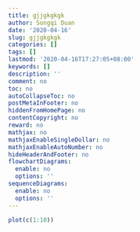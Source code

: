 ```yaml
---
title: gjjgkgkgk
author: Songqi Duan
date: '2020-04-16'
slug: gjjgkgkgk
categories: []
tags: []
lastmod: '2020-04-16T17:27:05+08:00'
keywords: []
description: ''
comment: no
toc: no
autoCollapseToc: no
postMetaInFooter: no
hiddenFromHomePage: no
contentCopyright: no
reward: no
mathjax: no
mathjaxEnableSingleDollar: no
mathjaxEnableAutoNumber: no
hideHeaderAndFooter: no
flowchartDiagrams:
  enable: no
  options: ''
sequenceDiagrams:
  enable: no
  options: ''
---
```


<!--more-->
```r
plot(c(1:10))
```

